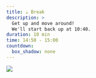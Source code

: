 ```yaml
---
title: ☕ Break
description: >
  Get up and move around!
  We'll start back up at 10:40.
duration: 10 min
time: 14:50 - 15:00
countdown:
  box_shadow: none
---
```


![](slides/img/eva-coffee.png)